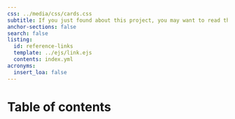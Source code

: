 ```yaml
---
css: ../media/css/cards.css
subtitle: If you just found about this project, you may want to read the [preface](../preface.qmd) first.
anchor-sections: false
search: false
listing:
  id: reference-links
  template: ../ejs/link.ejs
  contents: index.yml
acronyms:
  insert_loa: false
---
```


# Table of contents {-}

::: {#guide-links .column-screen-inset-right style="max-width: 850px;"}
:::
